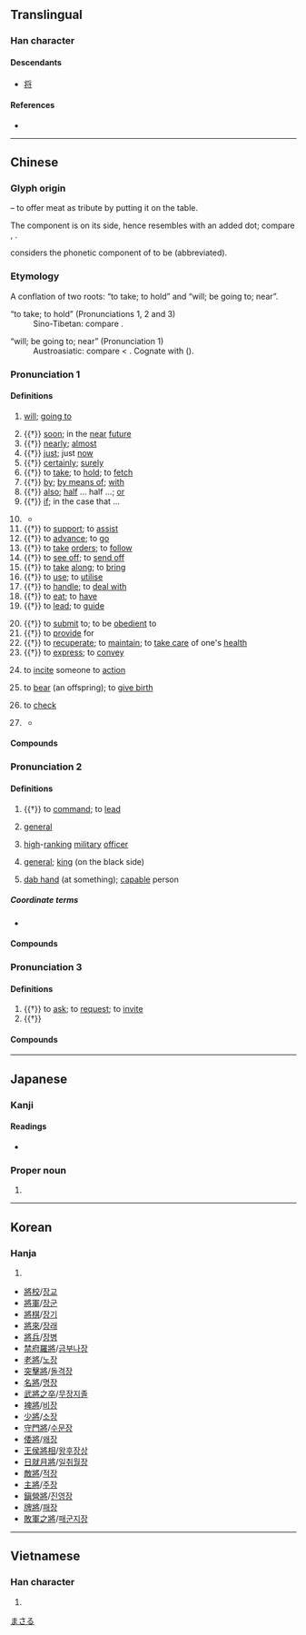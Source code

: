 {{character info/new}}
{{also|将}}
==Translingual==
{{ja-forms|[[将]]|[[将]]|將}}

===Han character===
{{Han char|rn=41|rad=寸|as=08|sn=11|four=27242|canj=VMBDI}}

====Descendants====
* [[将]]

====References====
* {{Han ref|kx=0294.160|dkj=07438|dj=0583.040|hdz=42375.100|uh=5C07|ud=23559|bh=B14E|bd=45390}}

----

==Chinese==
{{zh-forms|s=将|alt=将,𢪇,𢪽,𤕭,}}

===Glyph origin===
{{Han etym}}
{{Han compound|爿|肉|alt2=⺼|t1=bed; small table|t2=meat|寸|t3=hand|ls=psc|c1=p|c2=s|c3=s}} – to offer meat as tribute by putting it on the table.

The {{lang|zh|⺼}} component is on its side, hence resembles {{zh-l|*夕}} with an added dot; compare {{zh-l|*祭}}, {{zh-l|*然}}.

''{{w|Shuowen}}'' considers the phonetic component of {{lang|zh|將}} to be {{och-l|醬|sauce}} (abbreviated).

===Etymology===
A conflation of two roots: “to take; to hold” and “will; be going to; near”.

; “to take; to hold” (Pronunciations 1, 2 and 3)
: Sino-Tibetan: compare {{cog|bo|འཆང||to hold, to keep, to carry}}.

; “will; be going to; near” (Pronunciation 1)
: Austroasiatic: compare {{cog|km|ចង់||to want, to wish; to approach, to draw near; about to (do something), on the point of}} < {{cog|mkh-okm|caṅa||to wish, to want}}. Cognate with {{och-l|且|about to; on the point of; moreover; also}} ({{zh-ref|Wu, 2015}}).

===Pronunciation 1===
{{zh-pron
|m=jiāng
|c=zoeng1
|h=pfs=chiông
|md=ciŏng
|mn=qz,tw,xm:chiong/zz:chiang
|w=1jian
|mc=1
|oc=1,1
|cat=v,part,adv,con
}}

====Definitions====
{{zh-hanzi}}

# [[will]]; [[going to]]
#: {{zh-x|將來|future [lit. '''will''' come]}}
#: {{zh-x|人類 將 滅絕 嗎？|'''Will''' humans go extinct?}}
# {{†}} [[soon]]; in the [[near]] [[future]]
# {{†}} [[nearly]]; [[almost]]
# {{†}} [[just]]; just [[now]]
# {{†}} [[certainly]]; [[surely]]
# {{†}} to [[take]]; to [[hold]]; to [[fetch]]
# {{†}} [[by]]; [[by means of]]; [[with]]
# {{†}} [[also]]; [[half]] ... half ...; [[or]]
# {{†}} [[if]]; in the case that ...
# {{n-g|Particle introducing the object of the verb, used in the same fashion as {{zh-l|*把}} but more formal.}}
#: {{zh-x|將 飯 做 好|to make the food ready}}
#: {{zh-x|將 醫生 請 來|to send for a doctor}}
#* {{zh-x|恨{hūn} 你 絕情 將{chiong} 阮{gún} 放{pàng}|I resented that you heartlessly let me go|ref={{w2|zh|黃敏}} (lyricist), {{lang|zh|碎心戀}}|MN}}
# {{†}} to [[support]]; to [[assist]]
# {{†}} to [[advance]]; to [[go]]
# {{†}} to [[take]] [[orders]]; to [[follow]]
# {{†}} to [[see off]]; to [[send off]]
# {{†}} to [[take]] [[along]]; to [[bring]]
# {{†}} to [[use]]; to [[utilise]]
# {{†}} to [[handle]]; to [[deal with]]
# {{†}} to [[eat]]; to [[have]]
# {{†}} to [[lead]]; to [[guide]]
#: {{zh-x|將軍|military general}}
# {{†}} to [[submit]] to; to be [[obedient]] to
# {{†}} to [[provide]] for
# {{†}} to [[recuperate]]; to [[maintain]]; to [[take care]] of one's [[health]]
# {{†}} to [[express]]; to [[convey]]
# {{lb|zh|dialectal}} to [[incite]] someone to [[action]]
# {{lb|zh|dialectal|of animals}} to [[bear]] (an offspring); to [[give birth]]
# {{lb|zh|chess}} to [[check]]
#: {{zh-x|將死|to checkmate}}
# {{lb|zh|obsolete|or|dialectal}} {{n-g|Particle placed after the verb and before a resultative phrase ({{zh-l|*進來}}, {{zh-l|*起來}}, {{zh-l|*進去}} etc.).}}
#: {{zh-x|走 將 出來|to walk out}}
#: {{zh-x|唱 將 起來|to start to sing}}
#* {{zh-x|ref=''c.'' '''1330 - 1400:''' [[w:Luo Guanzhong|Luo Guanzhong]], ''[[w:Romance of the Three Kingdoms|Romance of the Three Kingdoms]], Chapter 1'' ([[:zh:s:三國演義/第001回|三國演義/第001回]])|方 陞 座，殿 角 狂風 驟 起，只 見 一 條 大 青 蛇，從 梁 上 飛 將 下來，蟠 於 椅 上。|''He was just climbing onto his throne when a gust of wind suddenly arose out of the corner of the hall, and they spotted a big green snake fly down from the rafters, and coil up on the seat.''|CL}}

====Compounds====
{{zh-der|將本圖利|將才|將錯就錯|將計就計|將將|將近|將軍|將息|將心比心|將信將疑|將養|將要|不將|將來|將機就機|將機就計|反將|將功折罪|將功折過|將功補過|將功贖罪|將勤補拙|即將|國將不國|夜漏將傳|大廈將傾|將事|將仕郎|將仲子|將作大匠|將假作真|將假當真|將出|將匠|將命|將就|將本求利|望眼將穿|無將大車|日就月將|捋臂將拳|方將|恩將仇報|陰陽不將|將愛|將攝|將晚|將次|將進酒|干將莫邪|扶將|將臨期|將毋|將為|將無|將無同|將食|玉山將崩|草率將事|將養|將艾|將蝦釣鱉|將謂|將護|將身|計將安出|將雛|將離|將順|我將|相將|行將|行將就木|輸將}}

===Pronunciation 2===
{{zh-pron
|m=jiàng
|c=zoeng3
|h=pfs=chiong
|md=cióng
|mn=qz,tw,xm:chiòng/twvk,zz:chiàng
|w=2jian
|mc=2
|oc=2,2
|cat=v,n
}}

====Definitions====
{{zh-hanzi}}

# {{†}} to [[command]]; to [[lead]]
# {{lb|zh|military}} [[general]]
# [[high]]-[[rank]]ing [[military]] [[officer]]
# {{lb|zh|Chinese chess}} [[general]]; [[king]] (on the black side)
# {{lb|zh|figurative}} [[dab hand]] (at something); [[capable]] person

=====Coordinate terms=====
* {{list:Chinese chess pieces/zh}}

====Compounds====
{{zh-der|將才|將官|將領|將令|將門|將士|將帥|將校|上將|中將|主將|使羊將狼|偏將|健將|儒將|八家將|兵不由將|兵多將廣|兵少將微|兵強將勇|兵強將盛|兵微將寡|兵敗將亡|兵精將勇|兵荒將亂|麻將|點將|損軍折將|損兵折將|損將折兵|老將|大將|調兵遣將|謀臣武將|謀臣猛將|走馬換將|軍多將廣|挾人捉將|捉將挾人|敗兵折將|敗將殘兵|敗軍之將|敗軍折將|斬將奪旗|斬將搴旗|拘神遣將|拜將封侯|副將|勇將|反將計|名將|准將|出入將相|出將入相|別將|楊家將|武將|殘兵敗將|殘軍敗將|參將|呼家將|哼哈二將|執旗將|天將|女將|客將司|家將|宿將|宿將舊卒|寡將|將令|將佐|將傍|將兵|將兵長史|將印|將吏|王侯將相|登壇拜將|登臺拜將|百將傳|點兵派將|點將錄|龍城飛將|龜蛇二將|覆軍殺將|過關斬將|遣兵調將|精兵猛將|將將|將相|將相和|將相器|將相雙權|搴旗取將|收軍點將|梟將|韓信將兵|爪牙之將|良將賢相|殺妻求將|築壇拜將|戰將|驍將|愛將|悍將|將帶|將弁|將指|將星|將略|小將|良將|猛將|牙將|將遇良才|激將|激將法|將銳兵驍|幹將|馬將|馬將牌|將門|福將|虎將|蝦兵蟹將|裨將|邊將|部將|闖將|降將|雄將|飛將}}

===Pronunciation 3===
{{zh-pron
|m=qiāng
|c=coeng1
|cat=v
}}

====Definitions====
{{zh-hanzi}}

# {{†}} to [[ask]]; to [[request]]; to [[invite]]
# {{†}} {{zh-only|*將將}}

====Compounds====
{{zh-der|fold=1|將伯|將伯之助|將將}}

{{zh-cat|Elementary}}

----

==Japanese==
{{ja-kanji forms|将|將}}

===Kanji===
{{ja-kanji|grade=|rs=寸08|shin=将}}

====Readings====
* {{ja-readings|on=[[しょう]] (shō), [[そう]] (sō)|kun=[[ひきいる]] (hikiiru), [[もって]] (motte), [[はた]] (hata)}}

===Proper noun===
{{ja-pos|proper|まさる|shin=将}}

# {{given name|male|lang=ja}}

[[Category:Japanese male given names|まさる]]

----

==Korean==

===Hanja===
{{ko-hanja|hangeul=장}}

# {{defn|lang=ko|sort=寸08}}

* [[將校]]/[[장교]]
* [[將軍]]/[[장군]]
* [[將棋]]/[[장기]]
* [[將來]]/[[장래]]
* [[將兵]]/[[장병]]
* [[禁府羅將]]/[[금부나장]]
* [[老將]]/[[노장]]
* [[突擊將]]/[[돌격장]]
* [[名將]]/[[명장]]
* [[武將之卒]]/[[무장지졸]]
* [[裨將]]/[[비장]]
* [[少將]]/[[소장]]
* [[守門將]]/[[수문장]]
* [[倭將]]/[[왜장]]
* [[王侯將相]]/[[왕후장상]]
* [[日就月將]]/[[일취월장]]
* [[敵將]]/[[적장]]
* [[主將]]/[[주장]]
* [[鎭營將]]/[[진영장]]
* [[牌將]]/[[패장]]
* [[敗軍之將]]/[[패군지장]]

----

==Vietnamese==

===Han character===
{{vi-hantu|[[tướng]], [[tương]]|rs=寸08}}

# {{defn|lang=vi|sort=寸08}}